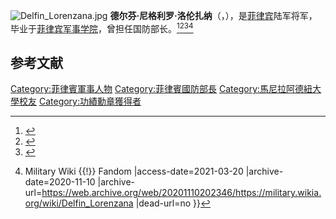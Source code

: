 [[File:Delfin_Lorenzana.jpg|thumb]]
'''德尔芬·尼格利罗·洛伦扎纳'''（{{lang-en|'''Delfin Negrillo Lorenzana'''}}，{{bd|1948年|10月28日||catIdx=D}}），是[[菲律宾|菲律宾]]陆军将军，毕业于[[菲律宾军事学院|菲律宾军事学院]]，曾担任国防部长。<ref>{{Cite web |url=https://www.romulofoundation.org/secretary-delfin-lorenzana |title=Secretary Delfin Lorenzana — Carlos P. Romulo Foundation |access-date=2021-03-20 |archive-date=2021-02-09 |archive-url=https://web.archive.org/web/20210209132600/https://www.romulofoundation.org/secretary-delfin-lorenzana |dead-url=no }}</ref><ref>{{Cite web |url=https://www.dnd.gov.ph/Postings/Post/Delfin%20N%20Lorenzana/ |title=Chinese Ambassador calls on H.E. Delfin Negrillo Lorenzana, Secretary of National Defense |access-date=2021-03-20 |archive-date=2021-06-27 |archive-url=https://web.archive.org/web/20210627235015/https://www.dnd.gov.ph/Postings/Post/Delfin%20N%20Lorenzana/ |dead-url=no }}</ref><ref>{{Cite web |url=http://ph.china-embassy.org/eng/sgdt/t1727325.htm |title=Delfin N Lorenzana - The Official Website of the Department of National Defense |access-date=2021-03-20 |archive-date=2019-12-29 |archive-url=https://web.archive.org/web/20191229014502/http://ph.china-embassy.org/eng/sgdt/t1727325.htm |dead-url=no }}</ref><ref>{{Cite web |url=https://military.wikia.org/wiki/Delfin_Lorenzana |title=Delfin Lorenzana {{!}} Military Wiki {{!}} Fandom |access-date=2021-03-20 |archive-date=2020-11-10 |archive-url=https://web.archive.org/web/20201110202346/https://military.wikia.org/wiki/Delfin_Lorenzana |dead-url=no }}</ref>

== 参考文献 ==
{{Reflist}}

[[Category:菲律賓軍事人物|Category:菲律賓軍事人物]]
[[Category:菲律賓國防部長|Category:菲律賓國防部長]]
[[Category:馬尼拉阿德紐大學校友|Category:馬尼拉阿德紐大學校友]]
[[Category:功績勳章獲得者|Category:功績勳章獲得者]]
